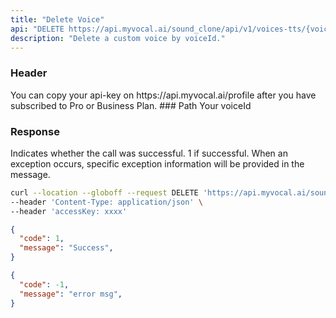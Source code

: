 ---
title: "Delete Voice"
api: "DELETE https://api.myvocal.ai/sound_clone/api/v1/voices-tts/{voiceId}"
description: "Delete a custom voice by voiceId."
---
### Header
<ParamField header="accessKey"   type="string" required>
  You can copy your api-key on https://api.myvocal.ai/profile after you have subscribed to Pro or Business Plan.
</ParamField>
### Path
<ParamField path="voiceId"   type="string" required>
  Your voiceId
</ParamField>

### Response

<ResponseField name="code" type="number" >
  Indicates whether the call was successful. 1 if successful.
</ResponseField>

<ResponseField name="message" type="string" >
  When an exception occurs, specific exception information will be provided in the message.
</ResponseField>

<RequestExample>

```bash Example Request
curl --location --globoff --request DELETE 'https://api.myvocal.ai/sound_clone/api/v1/voices-tts/{voiceId}' \
--header 'Content-Type: application/json' \
--header 'accessKey: xxxx'
```
</RequestExample>

<ResponseExample>

```json  200（success）
{
  "code": 1,
  "message": "Success",
}
```
```json  200（fail）
{
  "code": -1,
  "message": "error msg",
}
```

</ResponseExample>
